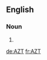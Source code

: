 {{also|azt}}
==English==

===Noun===
{{en-noun|?}}

# {{abbreviation of|azidothymidine|lang=en}}

[[de:AZT]]
[[fr:AZT]]